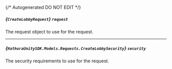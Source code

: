 {/* Autogenerated DO NOT EDIT  */}

##### *{`CreateLobbyRequest`}* `request`
The request object to use for the request.
<Collapsible openLabel={Labels.showProperties} closeLabel={Labels.hideProperties}>
    <CreateLobbyRequest/>
</Collapsible>

---
##### *{`HathoraUnitySDK.Models.Requests.CreateLobbySecurity`}* `security`
The security requirements to use for the request.
<Collapsible openLabel={Labels.showProperties} closeLabel={Labels.hideProperties}>
    <CreateLobbySecurity/>
</Collapsible>


